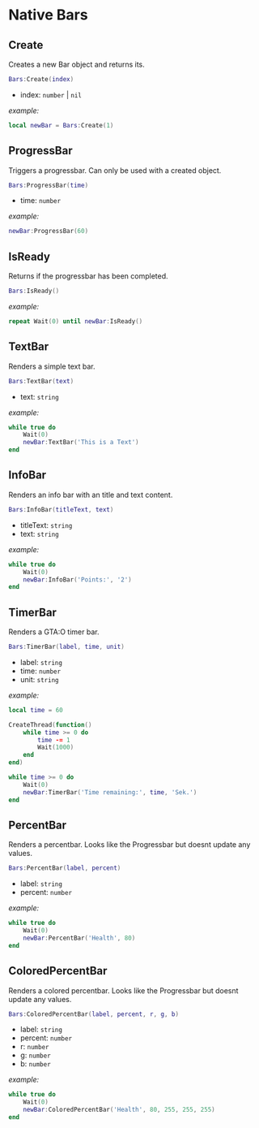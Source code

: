 # Native Bars

## Create
Creates a new Bar object and returns its.

```lua
Bars:Create(index)
```

- index: `number` | `nil`

*example:*

```lua copy
local newBar = Bars:Create(1)
```

## ProgressBar
Triggers a progressbar. Can only be used with a created object.

```lua
Bars:ProgressBar(time)
```

- time: `number`

*example:*

```lua copy
newBar:ProgressBar(60)
```

## IsReady
Returns if the progressbar has been completed.

```lua
Bars:IsReady()
```

*example:*

```lua copy
repeat Wait(0) until newBar:IsReady()
```

## TextBar
Renders a simple text bar.

```lua
Bars:TextBar(text)
```

- text: `string`

*example:*

```lua copy
while true do
    Wait(0)
    newBar:TextBar('This is a Text')
end
```

## InfoBar
Renders an info bar with an title and text content.
```lua
Bars:InfoBar(titleText, text)
```

- titleText: `string`
- text: `string`

*example:*

```lua
while true do
    Wait(0)
    newBar:InfoBar('Points:', '2')
end
```

## TimerBar
Renders a GTA:O timer bar.

```lua
Bars:TimerBar(label, time, unit)
```

- label: `string`
- time: `number`
- unit: `string`

*example:*

```lua copy
local time = 60 

CreateThread(function()
    while time >= 0 do
        time -= 1
        Wait(1000)
    end
end)

while time >= 0 do
    Wait(0)
    newBar:TimerBar('Time remaining:', time, 'Sek.')
end
```

## PercentBar
Renders a percentbar. Looks like the Progressbar but doesnt update any values.

```lua
Bars:PercentBar(label, percent)
```

- label: `string`
- percent: `number`

*example:*

```lua copy
while true do
    Wait(0)
    newBar:PercentBar('Health', 80)
end
```

## ColoredPercentBar
Renders a colored percentbar. Looks like the Progressbar but doesnt update any values.

```lua
Bars:ColoredPercentBar(label, percent, r, g, b)
```

- label: `string`
- percent: `number`
- r: `number`
- g: `number`
- b: `number`

*example:*

```lua copy
while true do
    Wait(0)
    newBar:ColoredPercentBar('Health', 80, 255, 255, 255)
end
```